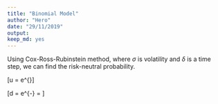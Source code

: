 ```yaml
---
title: "Binomial Model"
author: "Hero"
date: "29/11/2019"
output: 
keep_md: yes
---
```


Using Cox-Ross-Rubinstein method, where $\sigma$ is volatility and $\delta$ is a time step, we can find the risk-neutral probability. 

\[u = e^{\sigma \sqrt{\delta}}\]

\[d = e^{-\sigma \sqrt{\delta}} = \frac{1}{u}\]